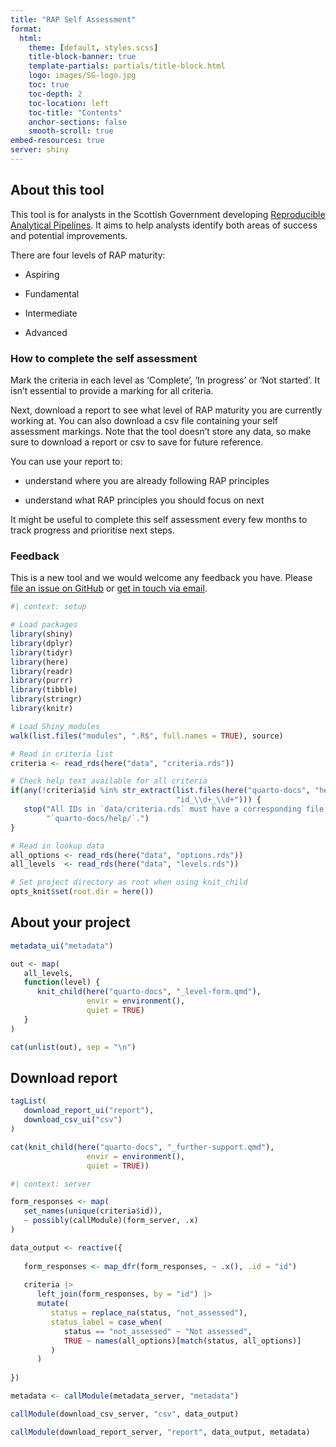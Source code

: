 ```yaml
---
title: "RAP Self Assessment"
format:
  html:
    theme: [default, styles.scss]
    title-block-banner: true
    template-partials: partials/title-block.html
    logo: images/SG-logo.jpg
    toc: true
    toc-depth: 2
    toc-location: left
    toc-title: "Contents"
    anchor-sections: false
    smooth-scroll: true
embed-resources: true
server: shiny
---
```


## About this tool {.intro-h2}

This tool is for analysts in the Scottish Government developing [Reproducible Analytical Pipelines](https://analysisfunction.civilservice.gov.uk/support/reproducible-analytical-pipelines/). It aims to help analysts identify both areas of success and potential improvements.

There are four levels of RAP maturity:

* Aspiring

* Fundamental

* Intermediate

* Advanced

### How to complete the self assessment {.intro-h3}

Mark the criteria in each level as 'Complete', 'In progress' or 'Not started'. It isn't essential to provide a marking for all criteria. 

Next, download a report to see what level of RAP maturity you are currently working at. You can also download a csv file containing your self assessment markings. Note that the tool doesn't store any data, so make sure to download a report or csv to save for future reference. 

You can use your report to:

* understand where you are already following RAP principles

* understand what RAP principles you should focus on next

It might be useful to complete this self assessment every few months to track progress and prioritise next steps.

### Feedback {.intro-h3}

This is a new tool and we would welcome any feedback you have. Please [file an issue on GitHub](https://github.com/ScotGovAnalysis/rap-self-assessment/issues) or [get in touch via email](mailto:alice.byers@gov.scot;thomas.wilson@gov.scot?subject=RAP%20Self-Assessment%20Feedback).


```r
#| context: setup

# Load packages
library(shiny)
library(dplyr)
library(tidyr)
library(here)
library(readr)
library(purrr)
library(tibble)
library(stringr)
library(knitr)

# Load Shiny modules
walk(list.files("modules", ".R$", full.names = TRUE), source)

# Read in criteria list
criteria <- read_rds(here("data", "criteria.rds"))

# Check help text available for all criteria
if(any(!criteria$id %in% str_extract(list.files(here("quarto-docs", "help")), 
                                     "id_\\d+_\\d+"))) {
   stop("All IDs in `data/criteria.rds` must have a corresponding file in ", 
        "`quarto-docs/help/`.")
}

# Read in lookup data
all_options <- read_rds(here("data", "options.rds"))
all_levels  <- read_rds(here("data", "levels.rds"))

# Set project directory as root when using knit_child
opts_knit$set(root.dir = here())
```


## About your project

```r
metadata_ui("metadata")
```


<!-- Criteria assessments -->

```r
out <- map(
   all_levels,
   function(level) {
      knit_child(here("quarto-docs", "_level-form.qmd"),
                 envir = environment(),
                 quiet = TRUE)
   }
)

cat(unlist(out), sep = "\n")
```


## Download report

```r
tagList(
   download_report_ui("report"),
   download_csv_ui("csv")
)
```


<!-- Further support -->

```r
cat(knit_child(here("quarto-docs", "_further-support.qmd"),
                 envir = environment(),
                 quiet = TRUE))
```


<!-- Shiny server -->

```r
#| context: server

form_responses <- map(
   set_names(unique(criteria$id)),
   ~ possibly(callModule)(form_server, .x)
)

data_output <- reactive({
   
   form_responses <- map_dfr(form_responses, ~ .x(), .id = "id")
   
   criteria |>
      left_join(form_responses, by = "id") |>
      mutate(
         status = replace_na(status, "not_assessed"),
         status_label = case_when(
            status == "not_assessed" ~ "Not assessed",
            TRUE ~ names(all_options)[match(status, all_options)]
         )
      )
   
})

metadata <- callModule(metadata_server, "metadata")

callModule(download_csv_server, "csv", data_output)

callModule(download_report_server, "report", data_output, metadata)
```
